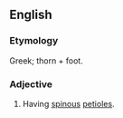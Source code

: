 ==English==

===Etymology===
Greek; thorn + foot.

===Adjective===
{{infl|en|adjective}}

# {{botany}} Having [[spinous]] [[petioles]].